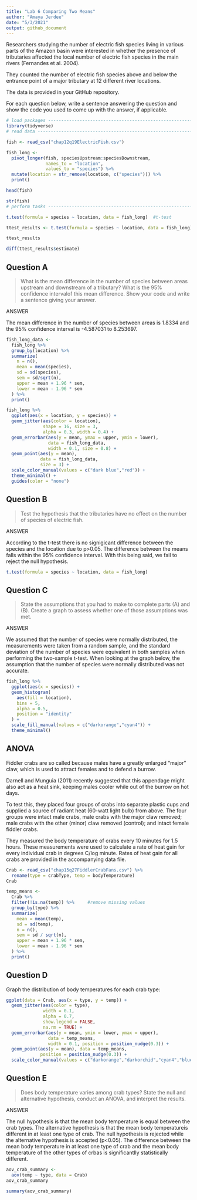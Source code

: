 ```yaml
---
title: "Lab 6 Comparing Two Means"
author: "Amaya Jerdee"
date: "5/3/2021"
output: github_document
---
```

Researchers studying the number of electric fish species living in various parts of the Amazon basin were interested in whether the presence of tributaries affected the local number of electric fish species in the main rivers (Fernandes et al. 2004).

They counted the number of electric fish species above and below the entrance point of a major tributary at 12 different river locations.

The data is provided in your GitHub repository.

For each question below, write a sentence answering the question and show the code you used to come up with the answer, if applicable.

```r

# load packages -----------------------------------------------------------
library(tidyverse)
# read data ---------------------------------------------------------------

fish <- read_csv("chap12q19ElectricFish.csv")

fish_long <- 
  pivot_longer(fish, speciesUpstream:speciesDownstream,
               names_to = "location",
               values_to = "species") %>% 
  mutate(location = str_remove(location, c("species"))) %>% 
  print()

head(fish)

str(fish)
# perform tasks -----------------------------------------------------------

t.test(formula = species ~ location, data = fish_long)  #t-test

ttest_results <- t.test(formula = species ~ location, data = fish_long)

ttest_results

diff(ttest_results$estimate)

```

## Question A

> What is the mean difference in the number of species between areas upstream and downstream of a tributary? What is the 95% confidence intervalof this mean difference. Show your code and write a sentence giving your answer.

ANSWER

The mean difference in the number of species between areas is 1.8334 and the 95% confidence interval is -4.587031 to 8.253697.


```r
fish_long_data <-
  fish_long %>% 
  group_by(location) %>% 
  summarize(
    n = n(),
    mean = mean(species),
    sd = sd(species),
    sem = sd/sqrt(n),
    upper = mean + 1.96 * sem,
    lower = mean - 1.96 * sem
  ) %>% 
  print()

fish_long %>% 
  ggplot(aes(x = location, y = species)) + 
  geom_jitter(aes(color = location), 
              shape = 16, size = 3, 
              alpha = 0.3, width = 0.4) + 
  geom_errorbar(aes(y = mean, ymax = upper, ymin = lower), 
                data = fish_long_data, 
                width = 0.1, size = 0.8) + 
  geom_point(aes(y = mean), 
             data = fish_long_data, 
             size = 3) + 
  scale_color_manual(values = c("dark blue","red")) + 
  theme_minimal() + 
  guides(color = "none")
```
## Question B

> Test the hypothesis that the tributaries have no effect on the number of species of electric fish.

ANSWER

According to the t-test there is no signigicant difference between the species and the location due to p>0.05. The difference between the means falls within the 95% confidence interval. With this being said, we fail to reject the null hypothesis. 

```r
t.test(formula = species ~ location, data = fish_long)
```

## Question C

> State the assumptions that you had to make to complete parts (A) and (B). Create a graph to assess whether one of those assumptions was met.

ANSWER

We assumed that the number of species were normally distributed, the measurements were taken from a random sample, and the standard deviation of the number of species were equivalent in both samples when performing the two-sample t-test. When looking at the graph below, the assumption that the number of species were normally distributed was not accurate. 

```r
fish_long %>% 
  ggplot(aes(x = species)) +
  geom_histogram(
    aes(fill = location), 
    bins = 5, 
    alpha = 0.5, 
    position = "identity"
  ) +
  scale_fill_manual(values = c("darkorange","cyan4")) +
  theme_minimal()
```

## ANOVA

Fiddler crabs are so called because males have a greatly enlarged "major" claw, which is used to attract females and to defend a burrow.

Darnell and Munguia (2011) recently suggested that this appendage might also act as a heat sink, keeping males cooler while out of the burrow on hot days.

To test this, they placed four groups of crabs into separate plastic cups and supplied a source of radiant heat (60-watt light bulb) from above. The four groups were intact male crabs, male crabs with the major claw removed; male crabs with the other (minor) claw removed (control); and intact female fiddler crabs.

They measured the body temperature of crabs every 10 minutes for 1.5 hours. These measurements were used to calculate a rate of heat gain for every individual crab in degrees C/log minute. Rates of heat gain for all crabs are provided in the accompanying data file.



```r
Crab <- read_csv("chap15q27FiddlerCrabFans.csv") %>% 
  rename(type = crabType, temp = bodyTemperature) 
Crab

temp_means <- 
  Crab %>% 
  filter(!is.na(temp)) %>%     #remove missing values 
  group_by(type) %>% 
  summarize( 
    mean = mean(temp), 
    sd = sd(temp), 
    n = n(), 
    sem = sd / sqrt(n), 
    upper = mean + 1.96 * sem, 
    lower = mean - 1.96 * sem
  ) %>% 
  print() 
```
## Question D

Graph the distribution of body temperatures for each crab type:

```r
ggplot(data = Crab, aes(x = type, y = temp)) + 
  geom_jitter(aes(color = type), 
              width = 0.1, 
              alpha = 0.7, 
              show.legend = FALSE, 
              na.rm = TRUE) + 
  geom_errorbar(aes(y = mean, ymin = lower, ymax = upper), 
                data = temp_means,
                width = 0.1, position = position_nudge(0.3)) + 
  geom_point(aes(y = mean), data = temp_means, 
             position = position_nudge(0.3)) + 
  scale_color_manual(values = c("darkorange","darkorchid","cyan4","blue3"))
```

## Question E
> Does body temperature varies among crab types? State the null and alternative hypothesis, conduct an ANOVA, and interpret the results.

ANSWER 

The null hypothesis is that the mean body temperature is equal between the crab types. The alternative hypothesis is that the mean body temperatureis different in at least one type of crab. The null hypothesis is rejected while the alternative hypothesis is accepted (p<0.05). The difference between the mean body temperature in at least one type of crab and the mean body temperature of the other types of crbas is significantlly statistically different.

```r
aov_crab_summary <- 
  aov(temp ~ type, data = Crab) 
aov_crab_summary 

summary(aov_crab_summary)

```

